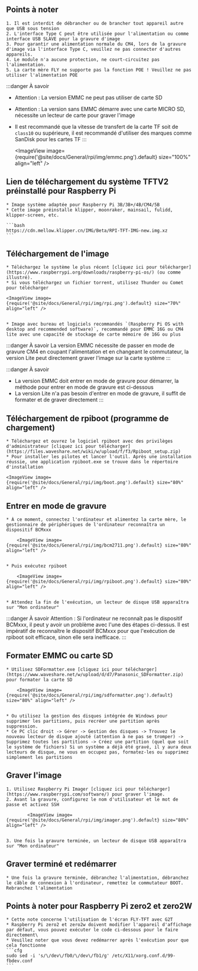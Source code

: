 ## Points à noter

    1. Il est interdit de débrancher ou de brancher tout appareil autre que USB sous tension
    2. L'interface Type C peut être utilisée pour l'alimentation ou comme interface USB SLAVE pour la gravure d'image
    3. Pour garantir une alimentation normale du CM4, lors de la gravure d'image via l'interface Type C, veuillez ne pas connecter d'autres appareils.
    4. Le module n'a aucune protection, ne court-circuitez pas l'alimentation.
    5. La carte mère FLY ne supporte pas la fonction POE ! Veuillez ne pas utiliser l'alimentation POE

:::danger À savoir
* Attention : La version EMMC ne peut pas utiliser de carte SD
* Attention : La version sans EMMC démarre avec une carte MICRO SD, nécessite un lecteur de carte pour graver l'image
* Il est recommandé que la vitesse de transfert de la carte TF soit de `class10` ou supérieure, il est recommandé d'utiliser des marques comme SanDisk pour les cartes TF
:::

    <ImageView image={require('@site/docs/General/rpi/img/emmc.png').default} size="100%" align="left" />

## Lien de téléchargement du système TFTV2 préinstallé pour Raspberry Pi

    * Image système adaptée pour Raspberry Pi 3B/3B+/4B/CM4/5B
    * Cette image préinstalle klipper, moonraker, mainsail, fulidd, klipper-screen, etc.

    ```bash
    https://cdn.mellow.klipper.cn/IMG/Beta/RPI-TFT-IMG-new.img.xz
    ```

## Téléchargement de l'image

    * Téléchargez le système le plus récent [cliquez ici pour télécharger](https://www.raspberrypi.org/downloads/raspberry-pi-os/) (ou comme illustré).
    * Si vous téléchargez un fichier torrent, utilisez Thunder ou Comet pour télécharger

    <ImageView image={require('@site/docs/General/rpi/img/rpi.png').default} size="70%" align="left" />


    * Image avec bureau et logiciels recommandés `(Raspberry Pi OS with desktop and recommended software)`, recommandé pour EMMC 16G ou CM4 lite avec une capacité de stockage de carte mémoire de 16G ou plus

:::danger À savoir
La version EMMC nécessite de passer en mode de gravure CM4 en coupant l'alimentation et en changeant le commutateur, la version Lite peut directement graver l'image sur la carte système
:::

:::danger À savoir
* La version EMMC doit entrer en mode de gravure pour démarrer, la méthode pour entrer en mode de gravure est ci-dessous
* La version Lite n'a pas besoin d'entrer en mode de gravure, il suffit de formater et de graver directement
:::

## Téléchargement de rpiboot (programme de chargement)

    * Téléchargez et ouvrez le logiciel rpiboot avec des privilèges d'administrateur [cliquez ici pour télécharger](https://files.waveshare.net/wiki/w/upload/f/f3/Rpiboot_setup.zip)
    * Pour installer les pilotes et lancer l'outil. Après une installation réussie, une application rpiboot.exe se trouve dans le répertoire d'installation

    <ImageView image={require('@site/docs/General/rpi/img/boot.png').default} size="80%" align="left" />

## Entrer en mode de gravure

    * À ce moment, connectez l'ordinateur et alimentez la carte mère, le gestionnaire de périphériques de l'ordinateur reconnaîtra un dispositif BCMxxx

        <ImageView image={require('@site/docs/General/rpi/img/bcm2711.png').default} size="80%" align="left" />


    * Puis exécutez rpiboot

        <ImageView image={require('@site/docs/General/rpi/img/rpiboot.png').default} size="80%" align="left" />


    * Attendez la fin de l'exécution, un lecteur de disque USB apparaîtra sur "Mon ordinateur"

:::danger À savoir
Attention : Si l'ordinateur ne reconnaît pas le dispositif BCMxxx, il peut y avoir un problème avec l'une des étapes ci-dessus. Il est impératif de reconnaître le dispositif BCMxxx pour que l'exécution de rpiboot soit efficace, sinon elle sera inefficace.
:::


## Formater EMMC ou carte SD

    * Utilisez SDFormatter.exe [cliquez ici pour télécharger](https://www.waveshare.net/w/upload/d/d7/Panasonic_SDFormatter.zip) pour formater la carte SD

        <ImageView image={require('@site/docs/General/rpi/img/sdformatter.png').default} size="80%" align="left" />


    * Ou utilisez la gestion des disques intégrée de Windows pour supprimer les partitions, puis recréer une partition après suppression.
    * Ce PC clic droit -> Gérer -> Gestion des disques -> Trouvez le nouveau lecteur de disque ajouté (attention à ne pas se tromper) -> Supprimez toutes les partitions -> Créez une partition (quel que soit le système de fichiers) Si un système a déjà été gravé, il y aura deux lecteurs de disque, ne vous en occupez pas, formatez-les ou supprimez simplement les partitions

## Graver l'image

    1. Utilisez Raspberry Pi Imager [cliquez ici pour télécharger](https://www.raspberrypi.com/software/) pour graver l'image.
    2. Avant la gravure, configurez le nom d'utilisateur et le mot de passe et activez SSH

            <ImageView image={require('@site/docs/General/rpi/img/imager.png').default} size="80%" align="left" />


    3. Une fois la gravure terminée, un lecteur de disque USB apparaîtra sur "Mon ordinateur"

## Graver terminé et redémarrer

    * Une fois la gravure terminée, débranchez l'alimentation, débranchez le câble de connexion à l'ordinateur, remettez le commutateur BOOT. Rebranchez l'alimentation

## Points à noter pour Raspberry Pi zero2 et zero2W

    * Cette note concerne l'utilisation de l'écran FLY-TFT avec G2T
    * Raspberry Pi zero2 et zero2w doivent modifier l'appareil d'affichage par défaut, vous pouvez exécuter le code ci-dessous pour le faire directement\
    * Veuillez noter que vous devez redémarrer après l'exécution pour que cela fonctionne
    ```cfg
    sudo sed -i 's/\/dev\/fb0/\/dev\/fb1/g' /etc/X11/xorg.conf.d/99-fbdev.conf
    ```